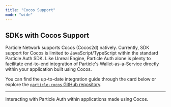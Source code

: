 ```yaml
---
title: "Cocos Support"
mode: "wide"
---
```


## SDKs with Cocos Support

Particle Network supports Cocos (Cocos2d) natively. Currently, SDK support for Cocos is limited to JavaScript/TypeScript within the standard Particle Auth SDK. Like Unreal Engine, Particle Auth alone is plenty to facilitate end-to-end integration of Particle's Wallet-as-a-Service directly within your application built using Cocos. 

You can find the up-to-date integration guide through the card below or explore the [`particle-cocos` GitHub repository](https://github.com/Particle-Network/particle-cocos/tree/mobile).

***

<CardGroup cols={1}>
  <Card title="Particle Auth" href="https://developers.particle.network/docs/auth-cocos">
    Interacting with Particle Auth within applications made using Cocos.
  </Card>
</CardGroup>